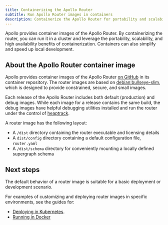 ```yaml
---
title: Containerizing the Apollo Router
subtitle: Run Apollo Router images in containers
description: Containerize the Apollo Router for portability and scalability. Choose from default or debug images. Deploy in Kubernetes or run in Docker.
---
```


Apollo provides container images of the Apollo Router. By containerizing the router, you can run it in a cluster and leverage the portability, scalability, and high availability benefits of containerization. Containers can also simplify and speed up local development.


## About the Apollo Router container image

Apollo provides container images of the Apollo Router [on GitHub](https://github.com/apollographql/router/pkgs/container/router) in its container repository. The router images are based on [debian:bullseye-slim](https://hub.docker.com/_/debian/), which is designed to provide constrained, secure, and small images.

Each release of the Apollo Router includes both default (production) and debug images. While each image for a release contains the same build, the debug images have helpful debugging utilities installed and run the router under the control of [heaptrack](https://github.com/KDE/heaptrack).

A router image has the following layout:

* A `/dist` directory containing the router executable and licensing details
* A `dist/config` directory containing a default configuration file, `router.yaml`
* A `/dist/schema` directory for conveniently mounting a locally defined supergraph schema

## Next steps

The default behavior of a router image is suitable for a basic deployment or development scenario.

For examples of customizing and deploying router images in specific environments, see the guides for: 
* [Deploying in Kubernetes](./kubernetes/).
* [Running in Docker](./docker/)
